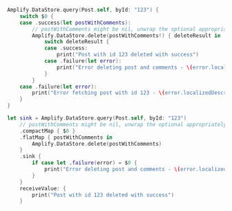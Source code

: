 <BlockSwitcher>

<CodeBlock name="Listener (iOS 11+)">

```swift
Amplify.DataStore.query(Post.self, byId: "123") {
    switch $0 {
    case .success(let postWithComments):
        // postWithComments might be nil, unwrap the optional appropriately
        Amplify.DataStore.delete(postWithComments!) { deleteResult in
            switch deleteResult {
            case .success:
                print("Post with id 123 deleted with success")
            case .failure(let error):
                print("Error deleting post and comments - \(error.localizedDescription)")
            }
        }
    case .failure(let error):
        print("Error fetching post with id 123 - \(error.localizedDescription)")
    }
}
```

</CodeBlock>

<CodeBlock name="Combine (iOS 13+)">

```swift
let sink = Amplify.DataStore.query(Post.self, byId: "123")
    // postWithComments might be nil, unwrap the optional appropriately
    .compactMap { $0 }
    .flatMap { postWithComments in
        Amplify.DataStore.delete(postWithComments)
    }
    .sink {
        if case let .failure(error) = $0 {
            print("Error deleting post and comments - \(error.localizedDescription)")
        }
    }
    receiveValue: {
        print("Post with id 123 deleted with success")
    }
```

</CodeBlock>

</BlockSwitcher>
